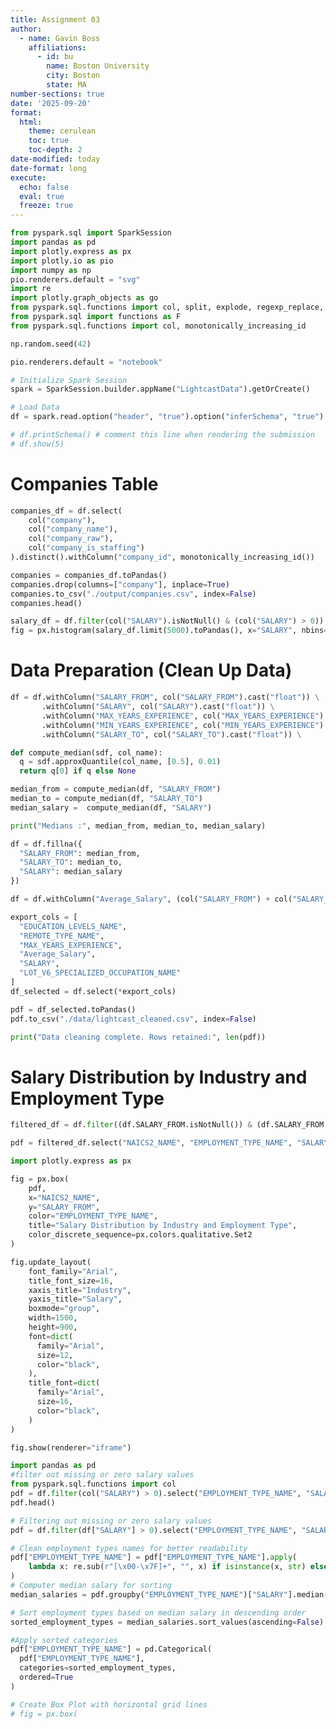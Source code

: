 ```yaml
---
title: Assignment 03
author:
  - name: Gavin Boss
    affiliations:
      - id: bu
        name: Boston University
        city: Boston
        state: MA
number-sections: true
date: '2025-09-20'
format:
  html:
    theme: cerulean
    toc: true
    toc-depth: 2
date-modified: today
date-format: long
execute:
  echo: false
  eval: true
  freeze: true
---
```

```python
from pyspark.sql import SparkSession
import pandas as pd
import plotly.express as px
import plotly.io as pio
import numpy as np
pio.renderers.default = "svg"
import re
import plotly.graph_objects as go
from pyspark.sql.functions import col, split, explode, regexp_replace, transform, when
from pyspark.sql import functions as F
from pyspark.sql.functions import col, monotonically_increasing_id

np.random.seed(42)

pio.renderers.default = "notebook"

# Initialize Spark Session
spark = SparkSession.builder.appName("LightcastData").getOrCreate()

# Load Data
df = spark.read.option("header", "true").option("inferSchema", "true").option("multiLine","true").option("escape", "\"").csv("data/lightcast_job_postings.csv")

# df.printSchema() # comment this line when rendering the submission
# df.show(5)
```

# Companies Table
```python
companies_df = df.select(
    col("company"),
    col("company_name"),
    col("company_raw"),
    col("company_is_staffing")
).distinct().withColumn("company_id", monotonically_increasing_id())

companies = companies_df.toPandas()
companies.drop(columns=["company"], inplace=True)
companies.to_csv("./output/companies.csv", index=False)
companies.head()
```

```python
salary_df = df.filter(col("SALARY").isNotNull() & (col("SALARY") > 0))
fig = px.histogram(salary_df.limit(5000).toPandas(), x="SALARY", nbins=50, title="Salary Distribution")
```

# Data Preparation (Clean Up Data)

```python
df = df.withColumn("SALARY_FROM", col("SALARY_FROM").cast("float")) \
       .withColumn("SALARY", col("SALARY").cast("float")) \
       .withColumn("MAX_YEARS_EXPERIENCE", col("MAX_YEARS_EXPERIENCE").cast("float")) \
       .withColumn("MIN_YEARS_EXPERIENCE", col("MIN_YEARS_EXPERIENCE").cast("float")) \
       .withColumn("SALARY_TO", col("SALARY_TO").cast("float")) \

def compute_median(sdf, col_name):
  q = sdf.approxQuantile(col_name, [0.5], 0.01)
  return q[0] if q else None

median_from = compute_median(df, "SALARY_FROM")
median_to = compute_median(df, "SALARY_TO")
median_salary =  compute_median(df, "SALARY")

print("Medians :", median_from, median_to, median_salary)

df = df.fillna({
  "SALARY_FROM": median_from,
  "SALARY_TO": median_to,
  "SALARY": median_salary
})

df = df.withColumn("Average_Salary", (col("SALARY_FROM") + col("SALARY_TO")) / 2)

export_cols = [
  "EDUCATION_LEVELS_NAME",
  "REMOTE_TYPE_NAME",
  "MAX_YEARS_EXPERIENCE",
  "Average_Salary",
  "SALARY",
  "LOT_V6_SPECIALIZED_OCCUPATION_NAME"
]
df_selected = df.select(*export_cols)

pdf = df_selected.toPandas()
pdf.to_csv("./data/lightcast_cleaned.csv", index=False)

print("Data cleaning complete. Rows retained:", len(pdf))
```

# Salary Distribution by Industry and Employment Type
```python

filtered_df = df.filter((df.SALARY_FROM.isNotNull()) & (df.SALARY_FROM > 0))

pdf = filtered_df.select("NAICS2_NAME", "EMPLOYMENT_TYPE_NAME", "SALARY_FROM").toPandas()

import plotly.express as px

fig = px.box(
    pdf,
    x="NAICS2_NAME",
    y="SALARY_FROM",
    color="EMPLOYMENT_TYPE_NAME",
    title="Salary Distribution by Industry and Employment Type",
    color_discrete_sequence=px.colors.qualitative.Set2
)

fig.update_layout(
    font_family="Arial",
    title_font_size=16,
    xaxis_title="Industry",
    yaxis_title="Salary",
    boxmode="group",
    width=1500,
    height=900,
    font=dict(
      family="Arial",
      size=12,
      color="black",
    ),
    title_font=dict(
      family="Arial",
      size=16,
      color="black",
    )
)

fig.show(renderer="iframe")
```

```python
import pandas as pd
#filter out missing or zero salary values
from pyspark.sql.functions import col
pdf = df.filter(col("SALARY") > 0).select("EMPLOYMENT_TYPE_NAME", "SALARY").toPandas()
pdf.head()
```

```python
# Filtering out missing or zero salary values
pdf = df.filter(df["SALARY"] > 0).select("EMPLOYMENT_TYPE_NAME", "SALARY").toPandas()

# Clean employment types names for better readability
pdf["EMPLOYMENT_TYPE_NAME"] = pdf["EMPLOYMENT_TYPE_NAME"].apply(
    lambda x: re.sub(r"[\x00-\x7F]+", "", x) if isinstance(x, str) else ""
)
# Computer median salary for sorting
median_salaries = pdf.groupby("EMPLOYMENT_TYPE_NAME")["SALARY"].median()

# Sort employment types based on median salary in descending order
sorted_employment_types = median_salaries.sort_values(ascending=False).index

#Apply sorted categories
pdf["EMPLOYMENT_TYPE_NAME"] = pd.Categorical(
  pdf["EMPLOYMENT_TYPE_NAME"],
  categories=sorted_employment_types,
  ordered=True
)

# Create Box Plot with horizontal grid lines
# fig = px.box(

```
